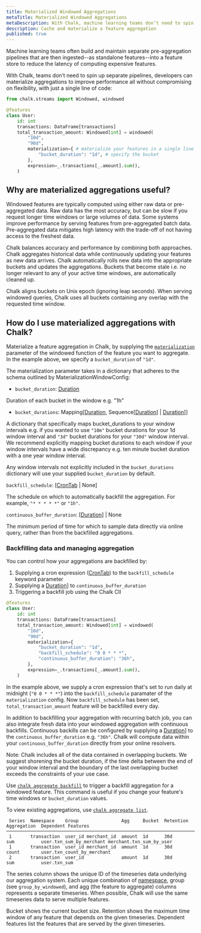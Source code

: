```yaml
---
title: Materialized Windowed Aggregations
metaTitle: Materialized Windowed Aggregations
metaDescription: With Chalk, machine learning teams don’t need to spin up separate pipelines, developers can (cache) materialize aggregations and improve performance of expensive computations with just a single line of code
description: Cache and materialize a feature aggregation
published: true
---
```


Machine learning teams often build and maintain separate pre-aggregation pipelines that are then ingested--as standalone features--into a feature store to reduce the latency of computing expensive features.

With Chalk, teams don’t need to spin up separate pipelines, developers can materialize aggregations to improve performance all without compromising on flexibility, with just a single line of code:

```py
from chalk.streams import Windowed, windowed

@features
class User:
    id: int
    transactions: DataFrame[transactions]
    total_transaction_amount: Windowed[int] = windowed(
        "10d",
        "90d",
        materialization={ # materialize your features in a single line
            "bucket_duration": "1d", # specify the bucket
        },
        expression=_.transactions[_.amount].sum(),
    )
```

## Why are materialized aggregations useful?

Windowed features are typically computed using either raw data or pre-aggregated data.
Raw data has the most accuracy, but can be slow if you request longer time windows or large volumes of data.
Some systems improve performance by serving features from pre-aggregated batch data.
Pre-aggregated data mitigates high latency with the trade-off of not having access to the freshest data.

Chalk balances accuracy and performance by combining both approaches.
Chalk aggregates historical data while continuously updating your features as new data arrives.
Chalk automatically rolls new data into the appropriate buckets and updates the aggregations.
Buckets that become stale i.e. no longer relevant to any of your active time windows, are automatically cleaned up.

Chalk aligns buckets on Unix epoch (ignoring leap seconds).
When serving windowed queries, Chalk uses all buckets containing any overlap with the requested time window.

## How do I use materialized aggregations with Chalk?

Materialize a feature aggregation in Chalk, by supplying the [`materialization`](/api-docs#windowed.materialization) parameter of the windowed function of the feature you want to aggregate.
 In the example above, we specify a `bucket_duration` of `"1d"`.

The materialization parameter takes in a dictionary that adheres to the schema outlined by MaterializationWindowConfig:

- `bucket_duration`: [Duration](https://docs.chalk.ai/api-docs#Duration)

Duration of each bucket in the window e.g. "1h"

- `bucket_durations`: Mapping\[[Duration](https://docs.chalk.ai/api-docs#Duration), Sequence[[Duration](https://docs.chalk.ai/api-docs#Duration)] | [Duration](https://docs.chalk.ai/api-docs#Duration)]\]

A dictionary that specifically maps bucket_durations to your window intervals e.g. if you wanted to use `"10m"` bucket durations for your 1d window interval and `"3d"` bucket durations for your `"30d"` window interval.
We recommend explicitly mapping bucket durations to each window if your window intervals have a wide discrepancy e.g. ten minute bucket duration with a one year window interval.

Any window intervals not explicitly included in the `bucket_durations` dictionary will use your supplied `bucket_duration` by default.

`backfill_schedule`: \[[CronTab](https://docs.chalk.ai/api-docs#CronTab) | None\]

The schedule on which to automatically backfill the aggregation.
For example, `"* * * * *"` or `"1h"`.

`continuous_buffer_duration`: \[[Duration](https://docs.chalk.ai/api-docs#Duration)\] | None

The minimum period of time for which to sample data directly via online query, rather than from the backfilled aggregations.

### Backfilling data and managing aggregation

You can control how your aggregations are backfilled by:

1. Supplying a cron expression ([CronTab](https://docs.chalk.ai/api-docs#CronTab)) to the `backfill_schedule` keyword parameter
1. Supplying a [Duration](https://docs.chalk.ai/api-docs#Duration)] to `continuous_buffer_duration`
1. Triggering a backfill job using the Chalk ClI

```python
@features
class User:
    id: int
    transactions: DataFrame[transactions]
    total_transaction_amount: Windowed[int] = windowed(
        "10d",
        "90d",
        materialization={
            "bucket_duration": "1d",
            "backfill_schedule": "0 0 * * *",
            "continuous_buffer_duration": "36h",
        },
        expression=_.transactions[_.amount].sum(),
    )
```

In the example above, we supply a cron expression that's set to run daily at midnight (`"0 0 * * *"`) into the `backfill_schedule` paramater of the `materialization` config.
Now `backfill_schedule` has been set, `total_transaction_amount` feature will be backfilled every day.

In addition to backfilling your aggregation with recurring batch job, you can also integrate fresh data into your windowed aggregation with continuous backfills.
Continuous backills can be configured by supplying a [Duration](https://docs.chalk.ai/api-docs#Duration)] to the `continuous_buffer_duration` e.g. `"36h"`.
Chalk will compute data within your `continuous_buffer_duration` directly from your online resolvers.

Note: Chalk includes all of the data contained in overlapping buckets.
We suggest shorening the bucket duration, if the time delta between the end of your window interval and the boundary of the last overlapping bucket exceeds the constraints of your use case.

Use [`chalk aggregate backfill`](/cli/aggregate_backfill) to trigger a backfill aggregation for a windowed feature.
This command is useful if you change your feature's time windows or `bucket_duration` values.

To view existing aggregations, use [`chalk aggregate list`](/cli/aggregate_list).

```
 Series  Namespace    Group                Agg     Bucket  Retention  Aggregation  Dependent Features
────────────────────────────────────────────────────────────────────────────────────────────────────────────────────────────────────
 1       transaction  user_id merchant_id  amount  1d      30d        sum          user.txn_sum_by_merchant merchant.txn_sum_by_user
 1       transaction  user_id merchant_id  amount  1d      30d        count        user.txn_count_by_merchant
 2       transaction  user_id              amount  1d      30d        sum          user.txn_sum
```

The series column shows the unique ID of the timeseries data underlying our aggregation system.
Each unique combination of [namespace](/docs/features#namespacing), group (see `group_by_windowed`), and agg (the feature to aggregate) columns represents a separate timeseries.
When possible, Chalk will use the same timeseries data to serve multiple features.

Bucket shows the current bucket size.
Retention shows the maximum time window of any feature that depends on the given timeseries.
Dependent features list the features that are served by the given timeseries.
